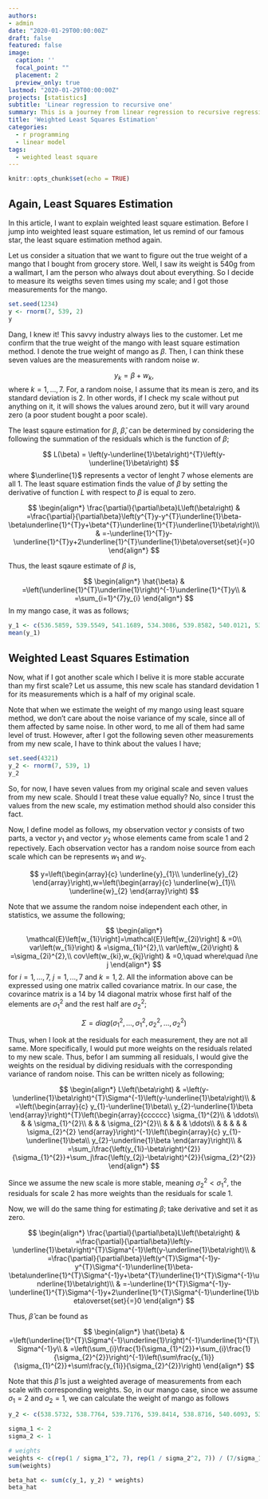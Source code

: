 ```yaml
---
authors:
- admin
date: "2020-01-29T00:00:00Z"
draft: false
featured: false
image:
  caption: ''
  focal_point: ""
  placement: 2
  preview_only: true
lastmod: "2020-01-29T00:00:00Z"
projects: [statistics]
subtitle: 'Linear regression to recursive one'
summary: This is a journey from linear regression to recursive regression
title: 'Weighted Least Squares Estimation'
categories:
  - r programming
  - linear model
tags:
  - weighted least square
---
```



```r
knitr::opts_chunk$set(echo = TRUE)
```

## Again, Least Squares Estimation

In this article, I want to explain weighted least square estimation. Before I jump into weighted least square estimation, let us remind of our famous star, the least square estimation method again.

Let us consider a situation that we want to figure out the true weight of a mango that I bought from grocery store. Well, I saw its weight is 540g from a wallmart, I am the person who always dout about everything. So I decide to measure its weigths seven times using my scale; and I got those measurements for the mango.

```r
set.seed(1234)
y <- rnorm(7, 539, 2)
y
```

Dang, I knew it! This savvy industry always lies to the customer. Let me confirm that the true weight of the mango with least square estimation method. I denote the true weight of mango as $\beta$. Then, I can think these seven values are the measurements with random noise $w$.

$$
y_k = \beta + w_k,
$$
where $k=1, ..., 7$. For, a random noise, I assume that its mean is zero, and its standard deviation is 2. In other words, if I check my scale without put anything on it, it will shows the values around zero, but it will vary around zero (a poor student bought a poor scale). 

The least sqaure estimation for $\beta$, $\hat{\beta}$, can be determined by considering the following the summation of the residuals which is the function of $\beta$;

$$
L(\beta) = \left(y-\underline{1}\beta\right)^{T}\left(y-\underline{1}\beta\right)
$$
where $\underline{1}$ represents a vector of lenght 7 whose elements are all 1. The least square estimation finds the value of $\beta$ by setting the derivative of function $L$ with respect to $\beta$ is equal to zero.

$$
\begin{align*}
\frac{\partial}{\partial\beta}L\left(\beta\right) & =\frac{\partial}{\partial\beta}\left(y^{T}y-y^{T}\underline{1}\beta-\beta\underline{1}^{T}y+\beta^{T}\underline{1}^{T}\underline{1}\beta\right)\\
 & =-\underline{1}^{T}y-\underline{1}^{T}y+2\underline{1}^{T}\underline{1}\beta\overset{set}{=}0
\end{align*}
$$

Thus, the least sqaure estimate of $\beta$ is,

$$
\begin{align*}
\hat{\beta} & =\left(\underline{1}^{T}\underline{1}\right)^{-1}\underline{1}^{T}y\\
 & =\sum_{i=1}^{7}y_{i}
\end{align*}
$$
In my mango case, it was as follows;

```r
y_1 <- c(536.5859, 539.5549, 541.1689, 534.3086, 539.8582, 540.0121, 537.8505)
mean(y_1)
```

## Weighted Least Squares Estimation

Now, what if I got another scale which I belive it is more stable accurate than my first scale? Let us assume, this new scale has standard devidation 1 for its measurements which is a half of my original scale.

Note that when we estimate the weight of my mango using least square method, we don't care about the noise variance of my scale, since all of them affected by same noise. In other word, to me all of them had same level of trust. However, after I got the following seven other measurements from my new scale, I have to think about the values I have;

```r
set.seed(4321)
y_2 <- rnorm(7, 539, 1)
y_2
```

So, for now, I have seven values from my original scale and seven values from my new scale. Should I treat these value equally? No, since I trust the values from the new scale, my estimation method should also consider this fact.

Now, I define model as follows, my observation vector $y$ consists of two parts, a vector $y_1$ and vector $y_2$ whose elements came from scale 1 and 2 repectively. Each observation vector has a random noise source from each scale which can be represents $w_1$ and $w_2$.

$$
y=\left(\begin{array}{c}
\underline{y}_{1}\\
\underline{y}_{2}
\end{array}\right),w=\left(\begin{array}{c}
\underline{w}_{1}\\
\underline{w}_{2}
\end{array}\right)
$$

Note that we assume the random noise independent each other, in statistics, we assume the following;

$$
\begin{align*}
\mathcal{E}\left[w_{1i}\right]=\mathcal{E}\left[w_{2i}\right] & =0\\
var\left(w_{1i}\right) & =\sigma_{1i}^{2},\\
var\left(w_{2i}\right) & =\sigma_{2i}^{2},\\
cov\left(w_{ki},w_{kj}\right) & =0,\quad where\quad i\ne j
\end{align*}
$$
for $i=1, ..., 7$, $j=1,...,7$ and $k=1,2$. All the information above can be expressed using one matrix called covariance matrix. In our case, the covarince matrix is a 14 by 14 diagonal matrix whose first half of the elements are $\sigma^2_1$ and the rest half are $\sigma_2^2$;

$$
\Sigma=diag\left(\sigma_{1}^{2},...,\sigma_{1}^{2},\sigma_{2}^{2},...,\sigma_{2}^{2}\right)
$$

Thus, when I look at the residuals for each measurement, they are not all same. More specifically, I would put more weights on the residuals related to my new scale. Thus, befor I am summing all residuals, I would give the weights on the residual by didiving residuals with the corresponding variance of random noise. This can be written nicely as following;

$$
\begin{align*}
L\left(\beta\right) & =\left(y-\underline{1}\beta\right)^{T}\Sigma^{-1}\left(y-\underline{1}\beta\right)\\
 & =\left(\begin{array}{c}
y_{1}-\underline{1}\beta\\
y_{2}-\underline{1}\beta
\end{array}\right)^{T}\left(\begin{array}{cccccc}
\sigma_{1}^{2}\\
 & \ddots\\
 &  & \sigma_{1}^{2}\\
 &  &  & \sigma_{2}^{2}\\
 &  &  &  & \ddots\\
 &  &  &  &  & \sigma_{2}^{2}
\end{array}\right)^{-1}\left(\begin{array}{c}
y_{1}-\underline{1}\beta\\
y_{2}-\underline{1}\beta
\end{array}\right)\\
 & =\sum_i\frac{\left(y_{1i}-\beta\right)^{2}}{\sigma_{1}^{2}}+\sum_j\frac{\left(y_{2j}-\beta\right)^{2}}{\sigma_{2}^{2}}
\end{align*}
$$

Since we assume the new scale is more stable, meaning $\sigma^2_2 < \sigma^2_1$, the residuals for scale 2 has more weights than the residuals for scale 1. 

Now, we will do the same thing for estimating $\beta$; take derivative and set it as zero.

$$
\begin{align*}
\frac{\partial}{\partial\beta}L\left(\beta\right) & =\frac{\partial}{\partial\beta}\left(y-\underline{1}\beta\right)^{T}\Sigma^{-1}\left(y-\underline{1}\beta\right)\\
 & =\frac{\partial}{\partial\beta}\left(y^{T}\Sigma^{-1}y-y^{T}\Sigma^{-1}\underline{1}\beta-\beta\underline{1}^{T}\Sigma^{-1}y+\beta^{T}\underline{1}^{T}\Sigma^{-1}\underline{1}\beta\right)\\
 & =-\underline{1}^{T}\Sigma^{-1}y-\underline{1}^{T}\Sigma^{-1}y+2\underline{1}^{T}\Sigma^{-1}\underline{1}\beta\overset{set}{=}0
\end{align*}
$$

Thus, $\hat{\beta}$ can be found as

$$
\begin{align*}
\hat{\beta} & =\left(\underline{1}^{T}\Sigma^{-1}\underline{1}\right)^{-1}\underline{1}^{T}\Sigma^{-1}y\\
 & =\left(\sum_{i}\frac{1}{\sigma_{1}^{2}}+\sum_{i}\frac{1}{\sigma_{2}^{2}}\right)^{-1}\left(\sum\frac{y_{1i}}{\sigma_{1}^{2}}+\sum\frac{y_{1i}}{\sigma_{2}^{2}}\right)
\end{align*}
$$

Note that this $\hat{\beta}$ is just a weighted average of measurements from each scale with corresponding weights. So, in our mango case, since we assume $\sigma_1 = 2$ and $\sigma_2 = 1$, we can calculate the weight of mango as follows

```r
y_2 <- c(538.5732, 538.7764, 539.7176, 539.8414, 538.8716, 540.6093, 538.7028)

sigma_1 <- 2
sigma_2 <- 1

# weights
weights <- c(rep(1 / sigma_1^2, 7), rep(1 / sigma_2^2, 7)) / (7/sigma_1^2 + 7/sigma_2^2)
sum(weights)

beta_hat <- sum(c(y_1, y_2) * weights)
beta_hat
```

